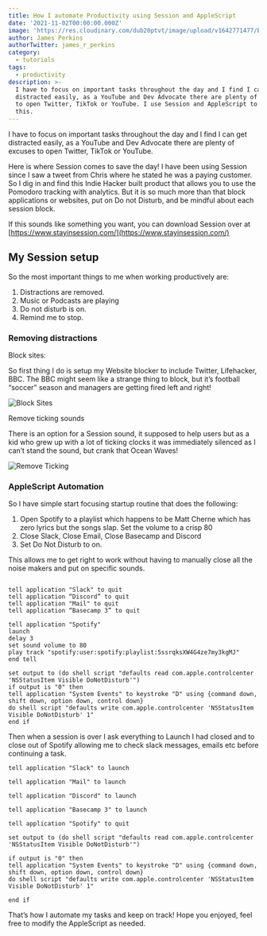 ```yaml
---
title: How I automate Productivity using Session and AppleScript
date: '2021-11-02T00:00:00.000Z'
image: 'https://res.cloudinary.com/dub20ptvt/image/upload/v1642771477/Blog%20Posts/ap0llteoc9vvmetmpjxq.webp'
author: James Perkins
authorTwitter: james_r_perkins
category:
  - tutorials
tags:
  - productivity
description: >-
  I have to focus on important tasks throughout the day and I find I can get
  distracted easily, as a YouTube and Dev Advocate there are plenty of excuses
  to open Twitter, TikTok or YouTube. I use Session and AppleScript to automate
  this.
---
```


I have to focus on important tasks throughout the day and I find I can get distracted easily, as a YouTube and Dev Advocate there are plenty of excuses to open Twitter, TikTok or YouTube.

Here is where Session comes to save the day! I have been using Session since I saw a tweet from Chris where he stated he was a paying customer. So I dig in and find this Indie Hacker built product that allows you to use the Pomodoro tracking with analytics. But it is so much more than that block applications or websites, put on Do not Disturb, and be mindful about each session block.

If this sounds like something you want, you can download Session over at [https://www.stayinsession.com/](https://www.stayinsession.com/)

## My Session setup

So the most important things to me when working productively are:

1.  Distractions are removed.
2.  Music or Podcasts are playing
3.  Do not disturb is on.
4.  Remind me to stop.

### Removing distractions

Block sites:

So first thing I do is setup my Website blocker to include Twitter, Lifehacker, BBC. The BBC might seem like a strange thing to block, but it’s football “soccer” season and managers are getting fired left and right!

![Block Sites](https://res.craft.do/user/full/c67cad1b-6dc6-4909-0f8e-19d468ba9fd4/doc/59247533-AA5E-4201-918F-7D232B9F4091/3C29A0B1-53F0-485A-B34C-3648672267CF\_2/CleanShot%202021-11-01%20at%2015.10.58.png "")

Remove ticking sounds

There is an option for a Session sound, it supposed to help users but as a kid who grew up with a lot of ticking clocks it was immediately silenced as I can’t stand the sound, but crank that Ocean Waves!

![Remove Ticking](https://res.craft.do/user/full/c67cad1b-6dc6-4909-0f8e-19d468ba9fd4/doc/59247533-AA5E-4201-918F-7D232B9F4091/32956A04-5E62-4783-9FE9-0F3189CCD1D0\_2/CleanShot%202021-11-01%20at%2015.14.03.png "")

### AppleScript Automation

So I have simple start focusing startup routine that does the following:

1.  Open Spotify to a playlist which happens to be Matt Cherne which has zero lyrics but the songs slap. Set the volume to a crisp 80
2.  Close Slack, Close Email, Close Basecamp and Discord
3.  Set Do Not Disturb to on.

This allows me to get right to work without having to manually close all the noise makers and put on specific sounds.

```shell

tell application "Slack" to quit
tell application “Discord” to quit
tell application "Mail" to quit
tell application “Basecamp 3” to quit

tell application "Spotify"
launch
delay 3
set sound volume to 80
play track "spotify:user:spotify:playlist:5ssrqksXW4G4ze7my3kgMJ"
end tell

set output to (do shell script "defaults read com.apple.controlcenter 'NSStatusItem Visible DoNotDisturb'")
if output is "0" then
tell application "System Events" to keystroke "D" using {command down, shift down, option down, control down}
do shell script "defaults write com.apple.controlcenter 'NSStatusItem Visible DoNotDisturb' 1"
end if

```

Then when a session is over I ask everything to Launch I had closed and to close out of Spotify allowing me to check slack messages, emails etc before continuing a task.

```shell
tell application "Slack" to launch

tell application "Mail" to launch

tell application "Discord" to launch

tell application "Basecamp 3" to launch

tell application "Spotify" to quit

set output to (do shell script "defaults read com.apple.controlcenter 'NSStatusItem Visible DoNotDisturb'")

if output is "0" then
tell application "System Events" to keystroke "D" using {command down, shift down, option down, control down}
do shell script "defaults write com.apple.controlcenter 'NSStatusItem Visible DoNotDisturb' 1"

end if
```

That’s how I automate my tasks and keep on track! Hope you enjoyed, feel free to modify the AppleScript as needed.
